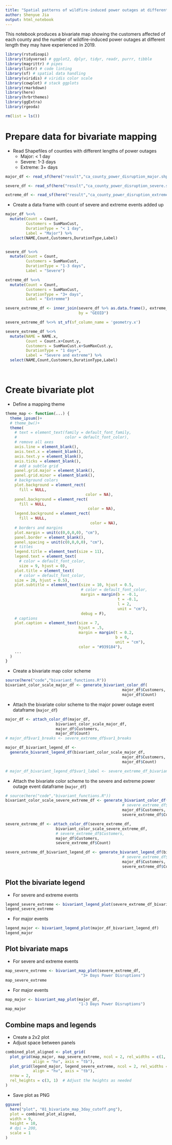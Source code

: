 ```yaml
---
title: "Spatial patterns of wildfire-induced power outages at different lengths"
author: Shenyue Jia
output: html_notebook
---
```


This notebook produces a bivariate map showing the customers affected of each county and the number of wildfire-induced power outages at different length they may have experienced in 2019.

```r
library(rstudioapi)
library(tidyverse) # ggplot2, dplyr, tidyr, readr, purrr, tibble
library(magrittr) # pipes
library(lintr) # code linting
library(sf) # spatial data handling
library(viridis) # viridis color scale
library(cowplot) # stack ggplots
library(rmarkdown)
library(here)
library(hrbrthemes)
library(ggExtra)
library(rgeoda)
```

```r
rm(list = ls())
```

# Prepare data for bivariate mapping

- Read Shapefiles of counties with different lengths of power outages
    - Major: < 1 day
    - Severe: 1-3 days
    - Extreme: 3+ days

```r
major_df <- read_sf(here("result","ca_county_power_disruption_major.shp"))

severe_df <- read_sf(here("result","ca_county_power_disruption_severe.shp"))

extreme_df <- read_sf(here("result","ca_county_power_disruption_extreme.shp"))

```

- Create a data frame with count of severe and extreme events added up
```r

major_df %<>%
  mutate(Count = Count,
         Customers = SumMaxCust,
         DurationType = "< 1 day",
         Label = "Major") %>%
  select(NAME,Count,Customers,DurationType,Label)


severe_df %<>%
  mutate(Count = Count,
         Customers = SumMaxCust,
         DurationType = "1-3 days",
         Label = "Severe")

extreme_df %<>%
  mutate(Count = Count,
         Customers = SumMaxCust,
         DurationType = "3+ days",
         Label = "Extremme")

severe_extreme_df <- inner_join(severe_df %>% as.data.frame(), extreme_df %>% as.data.frame(), 
                                by = "GEOID")

severe_extreme_df %<>% st_sf(sf_column_name = 'geometry.x')

severe_extreme_df %<>%
  mutate(NAME = NAME.x,
         Count = Count.x+Count.y,
         Customers = SumMaxCust.x+SumMaxCust.y,
         DurationType = "1 day+",
         Label = "Severe and extreme") %>%
  select(NAME,Count,Customers,DurationType,Label)

  
```

# Create bivariate plot

- Define a mapping theme
```r

theme_map <- function(...) {
  theme_ipsum()+
  # theme_bw()+
  theme(
    # text = element_text(family = default_font_family,
    #                     color = default_font_color),
    # remove all axes
    axis.line = element_blank(),
    axis.text.x = element_blank(),
    axis.text.y = element_blank(),
    axis.ticks = element_blank(),
    # add a subtle grid
    panel.grid.major = element_blank(),
    panel.grid.minor = element_blank(),
    # background colors
    plot.background = element_rect(
      fill = NULL,
                                   color = NA),
    panel.background = element_rect(
      fill = NULL,
                                    color = NA),
    legend.background = element_rect(
      fill = NULL,
                                     color = NA),
    # borders and margins
    plot.margin = unit(c(0,0,0,0), "cm"),
    panel.border = element_blank(),
    panel.spacing = unit(c(0,0,0,0), "cm"),
    # titles
    legend.title = element_text(size = 11),
    legend.text = element_text(
      # color = default_font_color,
      size = 9, hjust = 0),
    plot.title = element_text(
      # color = default_font_color,
    size = 20, hjust = 0.5),
    plot.subtitle = element_text(size = 10, hjust = 0.5,
                                 # color = default_font_color,
                                 margin = margin(b = -0.1,
                                                 t = -0.1,
                                                 l = 2,
                                                 unit = "cm"),
                                 debug = F),
    # captions
    plot.caption = element_text(size = 7,
                                hjust = .5,
                                margin = margin(t = 0.2,
                                                b = 0,
                                                unit = "cm"),
                                color = "#939184"),
    ...
  )
}
```

- Create a bivariate map color scheme
```r
source(here("code","bivariant_functions.R"))
bivariant_color_scale_major_df <- generate_bivariant_color_df(
                                                   major_df$Customers,
                                                   major_df$Count)
```

- Attach the bivariate color scheme to the major power outage event dataframe (`major_df`)

```r
major_df <- attach_color_df(major_df,
                      bivariant_color_scale_major_df,
                      major_df$Customers,
                      major_df$Count)
# major_df$var1_breaks <- severe_extreme_df$var1_breaks

major_df_bivariant_legend_df <- 
  generate_bivarant_legend_df(bivariant_color_scale_major_df,
                                                   major_df$Customers,
                                                   major_df$Count)

# major_df_bivariant_legend_df$var1_label <- severe_extreme_df_bivariant_legend_df$var1_label
```

- Attach the bivariate color scheme to the severe and extreme power outage event dataframe (`major_df`)
```r
# source(here("code","bivariant_functions.R"))
bivariant_color_scale_severe_extreme_df <- generate_bivariant_color_df(
                                                   # severe_extreme_df$Customers,
                                                   major_df$Customers,
                                                   severe_extreme_df$Count)
```

```r
severe_extreme_df <- attach_color_df(severe_extreme_df,
                      bivariant_color_scale_severe_extreme_df,
                      # severe_extreme_df$Customers,
                      major_df$Customers,
                      severe_extreme_df$Count)

severe_extreme_df_bivariant_legend_df <- generate_bivarant_legend_df(bivariant_color_scale_severe_extreme_df,
                                                   # severe_extreme_df$Customers,
                                                   major_df$Customers,
                                                   severe_extreme_df$Count)
```

## Plot the bivariate legend

- For severe and extreme events
```r
legend_severe_extreme <- bivariant_legend_plot(severe_extreme_df_bivariant_legend_df)
legend_severe_extreme
```

- For major events
```r
legend_major <- bivariant_legend_plot(major_df_bivariant_legend_df)
legend_major
```

## Plot bivariate maps

- For severe and extreme events
```r

map_severe_extreme <- bivariant_map_plot(severe_extreme_df,
                                 "3+ Days Power Disruptions")
map_severe_extreme
```
- For major events
```r

map_major <- bivariant_map_plot(major_df,
                                "1-3 Days Power Disruptions")
map_major
```


## Combine maps and legends

- Create a 2x2 plot
- Adjust space between panels

```r
combined_plot_aligned <- plot_grid(
  plot_grid(map_major, map_severe_extreme, ncol = 2, rel_widths = c(1, 1), 
            align = "hv", axis = "tb"),
  plot_grid(legend_major, legend_severe_extreme, ncol = 2, rel_widths = c(1, 1), 
            align = "hv", axis = "tb"),
  nrow = 2,
  rel_heights = c(3, 1)  # Adjust the heights as needed
)

```

- Save plot as PNG
```r
ggsave(
  here("plot", "01_bivariate_map_3day_cutoff.png"),
  plot = combined_plot_aligned,
  width = 9,
  height = 10,
  # dpi = 200,
  scale = 1
)
```
